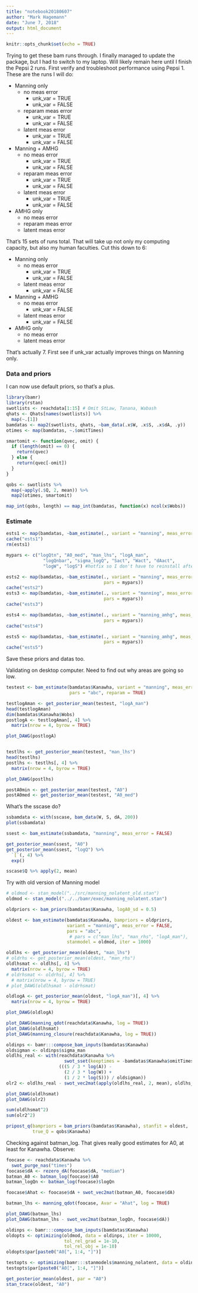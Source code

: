 ```yaml
---
title: "notebook20180607"
author: "Mark Hagemann"
date: "June 7, 2018"
output: html_document
---
```


```r
knitr::opts_chunk$set(echo = TRUE)
```

Trying to get these bam runs through. I finally managed to update the package, but I had to switch to my laptop. Will likely remain here until I finish the Pepsi 2 runs. First verify and troubleshoot performance using Pepsi 1. These are the runs I will do:

- Manning only
    - no meas error
        - unk_var = TRUE
        - unk_var = FALSE
    - reparam meas error
        - unk_var = TRUE
        - unk_var = FALSE
    - latent meas error
        - unk_var = TRUE
        - unk_var = FALSE
- Manning + AMHG
    - no meas error
        - unk_var = TRUE
        - unk_var = FALSE
    - reparam meas error
        - unk_var = TRUE
        - unk_var = FALSE
    - latent meas error
        - unk_var = TRUE
        - unk_var = FALSE
- AMHG only
    - no meas error
    - reparam meas error
    - latent meas error

That's 15 sets of runs total. That will take up not only my computing capacity, but also my human faculties. Cut this down to 6:

- Manning only
    - no meas error
        - unk_var = TRUE
        - unk_var = FALSE
    - latent meas error
        - unk_var = FALSE
- Manning + AMHG
    - no meas error
        - unk_var = FALSE
    - latent meas error
        - unk_var = FALSE
- AMHG only
    - no meas error
    - latent meas error

That's actually 7. First see if unk_var actually improves things on Manning only.


### Data and priors

I can now use default priors, so that's a plus.

```r
library(bamr)
library(rstan)
swotlists <- reachdata[1:15] # Omit StLaw, Tanana, Wabash
qhats <- Qhats[names(swotlists)] %>% 
  map(~.[1])
bamdatas <- map2(swotlists, qhats, ~bam_data(.x$W, .x$S, .x$dA, .y))
otimes <- map(bamdatas, ~.$omitTimes)

smartomit <- function(qvec, omit) {
  if (length(omit) == 0) {
    return(qvec)
  } else {
    return(qvec[-omit])
  }
}

qobs <- swotlists %>% 
  map(~apply(.$Q, 2, mean)) %>% 
  map2(otimes, smartomit)

map_int(qobs, length) == map_int(bamdatas, function(x) ncol(x$Wobs))
```

### Estimate

```r
ests1 <- map(bamdatas, ~bam_estimate(., variant = "manning", meas_error = FALSE, unk_var = FALSE))
cache("ests1")
rm(ests1)

```

```r
mypars <- c("logQtn", "A0_med", "man_lhs", "logA_man", 
              "logQnbar", "sigma_logQ", "Sact", "Wact", "dAact", 
              "logW", "logS") #hotfix so I don't have to reinstall after finding small bamr bug

ests2 <- map(bamdatas, ~bam_estimate(., variant = "manning", meas_error = FALSE, unk_var = TRUE,
                                     pars = mypars))
cache("ests2")
ests3 <- map(bamdatas, ~bam_estimate(., variant = "manning", meas_error = TRUE, reparam = FALSE,
                                     pars = mypars))
cache("ests3")

ests4 <- map(bamdatas, ~bam_estimate(., variant = "manning_amhg", meas_error = FALSE, 
                                     pars = mypars))
cache("ests4")

ests5 <- map(bamdatas, ~bam_estimate(., variant = "manning_amhg", meas_error = TRUE, reparam = FALSE,
                                     pars = mypars))
cache("ests5")
```

Save these priors and datas too.


Validating on desktop computer. Need to find out why areas are going so low. 

```r
testest <- bam_estimate(bamdatas$Kanawha, variant = "manning", meas_error = TRUE, 
                        pars = "abc", reparam = TRUE)

testlogAman <- get_posterior_mean(testest, "logA_man")
head(testlogAman)
dim(bamdatas$Kanawha$Wobs)
postlogA <- testlogAman[, 4] %>% 
  matrix(nrow = 4, byrow = TRUE)

plot_DAWG(postlogA)



```
```r
testlhs <- get_posterior_mean(testest, "man_lhs")
head(testlhs)
postlhs <- testlhs[, 4] %>% 
  matrix(nrow = 4, byrow = TRUE)

plot_DAWG(postlhs)
```



```r
postA0min <- get_posterior_mean(testest, "A0")
postA0med <- get_posterior_mean(testest, "A0_med")
```


What's the sscase do?

```r
ssbamdata <- with(sscase, bam_data(W, S, dA, 200))
plot(ssbamdata)              

ssest <- bam_estimate(ssbamdata, "manning", meas_error = FALSE)

get_posterior_mean(ssest, "A0")
get_posterior_mean(ssest, "logQ") %>% 
  `[`(, 4) %>% 
  exp()

```

```r
sscase$Q %>% apply(2, mean)
```

Try with old version of Manning model

```r
# oldmod <- stan_model("../src/manning_nolatent_old.stan")
oldmod <- stan_model("../../bamr/exec/manning_nolatent.stan")

oldpriors <- bam_priors(bamdatas$Kanawha, logA0_sd = 0.5)

oldest <- bam_estimate(bamdatas$Kanawha, bampriors = oldpriors, 
                       variant = "manning", meas_error = FALSE,
                       pars = "abc",
                        # pars = c("man_lhs", "man_rhs", "logA_man"),
                       stanmodel = oldmod, iter = 1000)

oldlhs <- get_posterior_mean(oldest, "man_lhs")
# oldrhs <- get_posterior_mean(oldest, "man_rhs")
oldlhsmat <- oldlhs[, 4] %>% 
  matrix(nrow = 4, byrow = TRUE)
# oldrhsmat <- oldrhs[, 4] %>% 
  # matrix(nrow = 4, byrow = TRUE)
# plot_DAWG(oldlhsmat - oldrhsmat)

oldlogA <- get_posterior_mean(oldest, "logA_man")[, 4] %>% 
  matrix(nrow = 4, byrow = TRUE)

plot_DAWG(oldlogA)

plot_DAWG(manning_qdot(reachdata$Kanawha, log = TRUE))
plot_DAWG(oldlhsmat)
plot_DAWG(manning_closure(reachdata$Kanawha, log = TRUE))

oldinps <- bamr:::compose_bam_inputs(bamdatas$Kanawha)
oldsigman <- oldinps$sigma_man
oldlhs_real <- with(reachdata$Kanawha %>% 
                      swot_sset(keeptimes = -bamdatas$Kanawha$omitTimes), 
                    (((5 / 3 * log(A)) - 
                      (2 / 3 * log(W)) + 
                      (1 / 2 * log(S))) / oldsigman))
olr2 <- oldlhs_real - swot_vec2mat(apply(oldlhs_real, 2, mean), oldlhs_real)

plot_DAWG(oldlhsmat)
plot_DAWG(olr2)

sum(oldlhsmat^2)
sum(olr2^2)

pripost_q(bampriors = bam_priors(bamdatas$Kanawha), stanfit = oldest, 
          true_Q = qobs$Kanawha)
```

Checking against batman_log. That gives really good estimates for A0, at least for Kanawha. Observe:

```r
foocase <- reachdata$Kanawha %>% 
  swot_purge_nas("times")
foocase$dA <- rezero_dA(foocase$dA, "median")
batman_A0 <- batman_log(foocase)$A0
batman_logQn <- batman_log(foocase)$logQn

foocase$Ahat <- foocase$dA + swot_vec2mat(batman_A0, foocase$dA)

batman_lhs <- manning_qdot(foocase, Avar = "Ahat", log = TRUE)

plot_DAWG(batman_lhs)
plot_DAWG(batman_lhs - swot_vec2mat(batman_logQn, foocase$dA))

```

```r
oldinps <- bamr:::compose_bam_inputs(bamdatas$Kanawha)
oldopts <- optimizing(oldmod, data = oldinps, iter = 10000,
                      tol_rel_grad = 1e-10,
                      tol_rel_obj = 1e-10)
oldopts$par[paste0("A0[", 1:4, "]")]

testopts <- optimizing(bamr:::stanmodels$manning_nolatent, data = oldinps)
testopts$par[paste0("A0[", 1:4, "]")]

get_posterior_mean(oldest, par = "A0")
stan_trace(oldest, "A0")
```

